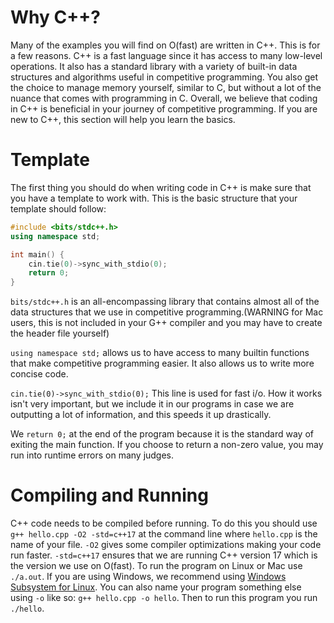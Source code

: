 # Why C++?

Many of the examples you will find on O(fast) are written in C++.  This is for a few reasons.
C++ is a fast language since it has access to many low-level operations.
It also has a standard library with a variety of built-in data structures and algorithms useful in competitive programming.
You also get the choice to manage memory yourself, similar to C, but without a lot of the nuance that comes with programming in C.
Overall, we believe that coding in C++ is beneficial in your journey of competitive programming.
If you are new to C++, this section will help you learn the basics.

# Template

The first thing you should do when writing code in C++ is make sure that you have a template to work with.
This is the basic structure that your template should follow:

```c++
#include <bits/stdc++.h>
using namespace std;

int main() {
    cin.tie(0)->sync_with_stdio(0);
    return 0;
}
```

`bits/stdc++.h` is an all-encompassing library that contains almost all of the data structures that we use in
competitive programming.(WARNING for Mac users, this is not included in your G++ compiler and you may have to create the header file yourself)

`using namespace std;`  allows us to have access to many builtin functions that make competitive programming easier.
It also allows us to write more concise code.

`cin.tie(0)->sync_with_stdio(0);`
This line is used for fast i/o.  How it works isn't very important, but we include it in our programs in case
we are outputting a lot of information, and this speeds it up drastically.

We `return 0;` at the end of the program because it is the standard way of exiting the main function.  If you choose to
return a non-zero value, you may run into runtime errors on many judges.


# Compiling and Running

C++ code needs to be compiled before running.  To do this you should use `g++ hello.cpp -O2 -std=c++17` at the command line where `hello.cpp` is the name of your file.
`-O2` gives some compiler optimizations making your code run faster.
`-std=c++17` ensures that we are running C++ version 17 which is the version we use on O(fast).
To run the program on Linux or Mac use `./a.out`.  If you are using Windows, we recommend using [Windows Subsystem for Linux](https://ubuntu.com/desktop/wsl).
You can also name your program something else using `-o` like so: `g++ hello.cpp -o hello`.  Then to run this program you run `./hello`.